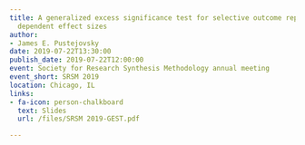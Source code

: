 ```yaml
---
title: A generalized excess significance test for selective outcome reporting with
  dependent effect sizes
author:
- James E. Pustejovsky
date: 2019-07-22T13:30:00
publish_date: 2019-07-22T12:00:00
event: Society for Research Synthesis Methodology annual meeting
event_short: SRSM 2019
location: Chicago, IL
links:
- fa-icon: person-chalkboard
  text: Slides
  url: /files/SRSM 2019-GEST.pdf

---
```




